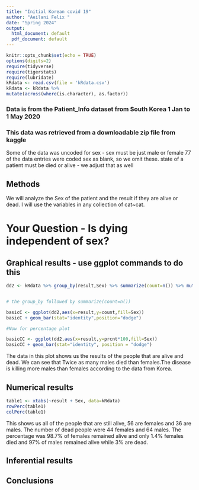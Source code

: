 ```yaml
---
title: "Initial Korean covid 19"
author: "Aeilani Felix "
date: "Spring 2024"
output:
  html_document: default
  pdf_document: default
---
```


```r
knitr::opts_chunk$set(echo = TRUE)
options(digits=2)
require(tidyverse)
require(tigerstats)
require(lubridate)
kRdata <- read.csv(file = 'kRdata.csv')
kRdata <- kRdata %>%
mutate(across(where(is.character), as.factor))

```
### Data is from the Patient_Info dataset from South Korea 1 Jan to 1 May 2020
### This data was retrieved from a downloadable zip file from kaggle

Some of the data was uncoded for sex - sex must be just male or female
77 of the data entries were coded sex  as blank, so we omit these.
state of a patient must be died or alive - we adjust that as well   
 
## Methods
  
  We will analyze the Sex of the patient and the result  if they are alive or dead. I will use the variables in any collection of cat~cat.

# Your Question - Is dying independent of sex?

## Graphical results - use ggplot commands to do this  
```r
dd2 <- kRdata %>% group_by(result,Sex) %>% summarize(count=n()) %>% mutate(prcnt=count/sum(count))


# the group_by followed by summarize(count=n())

basicC <- ggplot(dd2,aes(x=result,y=count,fill=Sex))
basicC + geom_bar(stat="identity",position="dodge")

#Now for percentage plot

basicCC <- ggplot(dd2,aes(x=result,y=prcnt*100,fill=Sex)) 
basicCC + geom_bar(stat="identity", position = "dodge")
```

  The data in this plot shows us the results of the people that are alive and dead. We can see that Twice as many males died than females.The disease is killing more males than females according to the data from Korea.

## Numerical results
```r
table1 <- xtabs(~result + Sex, data=kRdata)
rowPerc(table1)
colPerc(table1)
```

This shows us all of the people that are still alive, 56 are females and 36 are males. The number of dead people were 44 females and 64 males. The percentage was 98.7% of females remained alive and only 1.4% females died and 97% of males remained alive while 3% are dead. 

## Inferential results 




## Conclusions

